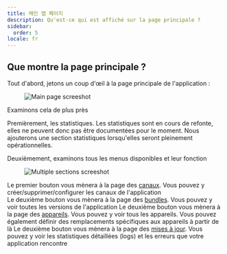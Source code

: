 ```yaml
---
title: 메인 앱 페이지
description: Qu'est-ce qui est affiché sur la page principale ?
sidebar:
  order: 5
locale: fr
---
```


## Que montre la page principale ?

Tout d'abord, jetons un coup d'œil à la page principale de l'application :

<figure><img src="/main-app-pagewebp" alt="Main page screeshot" /><figcaption></figcaption></figure>

Examinons cela de plus près

Premièrement, les statistiques. Les statistiques sont en cours de refonte, elles ne peuvent donc pas être documentées pour le moment. Nous ajouterons une section statistiques lorsqu'elles seront pleinement opérationnelles.

Deuxièmement, examinons tous les menus disponibles et leur fonction

<figure><img src="/app-multiple-sectionswebp" alt="Multiple sections screeshot" /><figcaption></figcaption></figure>

Le premier bouton vous mènera à la page des [canaux](/docs/webapp/channels/). Vous pouvez y créer/supprimer/configurer les canaux de l'application\
Le deuxième bouton vous mènera à la page des [bundles](/docs/webapp/bundles/). Vous pouvez y voir toutes les versions de l'application
Le deuxième bouton vous mènera à la page des [appareils](/docs/webapp/devices/). Vous pouvez y voir tous les appareils. Vous pouvez également définir des remplacements spécifiques aux appareils à partir de là
Le deuxième bouton vous mènera à la page des [mises à jour](/docs/webapp/logs/). Vous pouvez y voir les statistiques détaillées (logs) et les erreurs que votre application rencontre